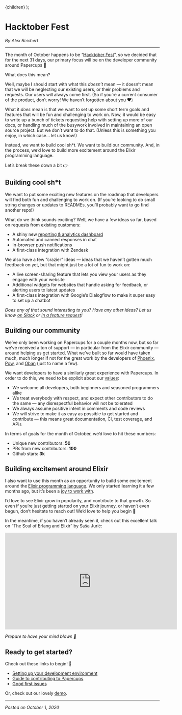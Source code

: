 
  <Layout title="Hacktober Fest">{children}</Layout>
);

# Hacktober Fest

_By Alex Reichert_

---

The month of October happens to be “[Hacktober Fest](https://hacktoberfest.digitalocean.com/details)”, so we decided that for the next 31 days, our primary focus will be on the developer community around Papercups 🙂

What does this mean?

Well, maybe I should start with what this _doesn’t_ mean — it doesn’t mean that we will be neglecting our existing users, or their problems and requests. Our users will always come first. (So if you’re a current consumer of the product, don’t worry! We haven’t forgotten about you ❤️)

What it _does_ mean is that we want to set up some short term goals and features that will be fun and challenging to work on. Now, it would be easy to write up a bunch of tickets requesting help with setting up more of our docs, or handling much of the busywork involved in maintaining an open source project. But we don’t want to do that. (Unless this is something you enjoy, in which case… let us know!)

Instead, we want to build cool sh\*t. We want to build our community. And, in the process, we’d love to build more excitement around the Elixir programming language.

Let’s break these down a bit 👉

## Building cool sh\*t

We want to put some exciting new features on the roadmap that developers will find both fun and challenging to work on. (If you’re looking to do small string changes or updates to READMEs, you’ll probably want to go find another repo!)

What do we think sounds exciting? Well, we have a few ideas so far, based on requests from existing customers:

- A shiny new [reporting & analytics dashboard](https://github.com/papercups-io/papercups/issues/252)
- Automated and canned responses in chat
- In-browser push notifications
- A first-class integration with Zendesk

We also have a few “crazier” ideas — ideas that we haven’t gotten much feedback on yet, but that might just be a lot of fun to work on:

- A live screen-sharing feature that lets you view your users as they engage with your website
- Additional widgets for websites that handle asking for feedback, or alerting users to latest updates
- A first-class integration with Google’s Dialogflow to make it super easy to set up a chatbot

_Does any of that sound interesting to you? Have any other ideas? Let us know [on Slack](https://join.slack.com/t/papercups-io/shared_invite/zt-h0c3fxmd-hZi1Zp8~D61S6GD16aMqmg) or [in a feature request](https://github.com/papercups-io/papercups/issues/new?assignees=&labels=enhancement&template=feature_request.md&title=)!_

## Building our community

We’ve only been working on Papercups for a couple months now, but so far we’ve received a ton of support — in particular from the Elixir community — around helping us get started. What we’ve built so far would have taken much, much longer if not for the great work by the developers of [Phoenix](https://github.com/phoenixframework/phoenix), [Pow](https://github.com/danschultzer/pow), and [Oban](https://github.com/sorentwo/oban) (just to name a few).

We want developers to have a similarly great experience with Papercups. In order to do this, we need to be explicit about our [values](https://github.com/papercups-io/papercups/blob/master/CODE_OF_CONDUCT.md):

- We welcome all developers, both beginners and seasoned programmers alike
- We treat everybody with respect, and expect other contributors to do the same — any disrespectful behavior will not be tolerated
- We always assume positive intent in comments and code reviews
- We will strive to make it as easy as possible to get started and contribute — this means great documentation, CI, test coverage, and APIs

In terms of goals for the month of October, we’d love to hit these numbers:

- Unique new contributors: **50**
- PRs from new contributors: **100**
- Github stars: **3k**

## Building excitement around Elixir

I also want to use this month as an opportunity to build some excitement around the [Elixir programming language](https://elixir-lang.org/). We only started learning it a few months ago, but it’s been a [joy to work with](https://www.papercups.io/blog/elixir-noob).

I’d love to see Elixir grow in popularity, and contribute to that growth. So even if you’re just getting started on your Elixir journey, or haven’t even begun, don’t hesitate to reach out! We’d love to help you begin 🙂

In the meantime, if you haven’t already seen it, check out this excellent talk on “The Soul of Erlang and Elixir” by Saša Jurić:

<iframe
  width="560"
  height="315"
  style={{maxWidth: '100%'}}
  src="https://www.youtube.com/embed/JvBT4XBdoUE"
  frameborder="0"
  allow="accelerometer; autoplay; clipboard-write; encrypted-media; gyroscope; picture-in-picture"
  allowfullscreen
></iframe>

_Prepare to have your mind blown 🤯_

## Ready to get started?

Check out these links to begin! 🚀

- [Setting up your development environment](https://github.com/papercups-io/papercups/wiki/Development-Setup)
- [Guide to contributing to Papercups](https://github.com/papercups-io/papercups/blob/master/CONTRIBUTING.md)
- [Good first issues](https://github.com/papercups-io/papercups/labels/good%20first%20issue)

Or, check out our lovely [demo](https://app.papercups.io/demo).

---

_Posted on October 1, 2020_
